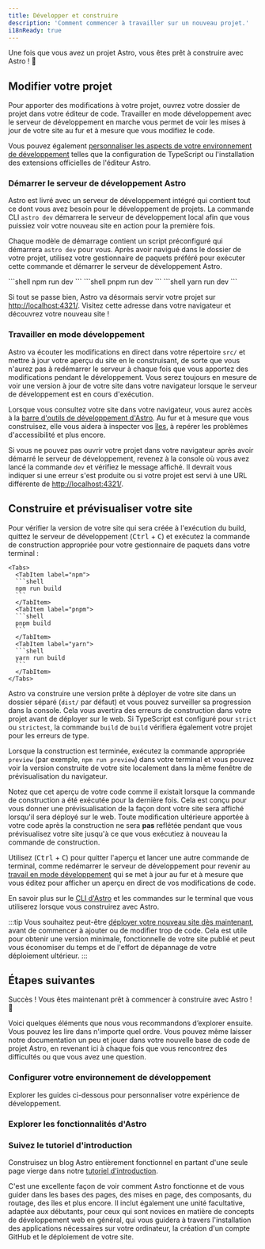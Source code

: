 ```yaml
---
title: Développer et construire
description: 'Comment commencer à travailler sur un nouveau projet.'
i18nReady: true
---
```


Une fois que vous avez un projet Astro, vous êtes prêt à construire avec Astro ! 🚀

## Modifier votre projet

Pour apporter des modifications à votre projet, ouvrez votre dossier de projet dans votre éditeur de code. Travailler en mode développement avec le serveur de développement en marche vous permet de voir les mises à jour de votre site au fur et à mesure que vous modifiez le code.

Vous pouvez également [personnaliser les aspects de votre environnement de développement](#configurer-votre-environnement-de-développement) telles que la configuration de TypeScript ou l'installation des extensions officielles de l'éditeur Astro.

### Démarrer le serveur de développement Astro

Astro est livré avec un serveur de développement intégré qui contient tout ce dont vous avez besoin pour le développement de projets. La commande CLI `astro dev` démarrera le serveur de développement local afin que vous puissiez voir votre nouveau site en action pour la première fois.

Chaque modèle de démarrage contient un script préconfiguré qui démarrera `astro dev` pour vous. Après avoir navigué dans le dossier de votre projet, utilisez votre gestionnaire de paquets préféré pour exécuter cette commande et démarrer le serveur de développement Astro.

<Tabs>
  <TabItem label="npm">
  ```shell
  npm run dev
  ```
  </TabItem>
  <TabItem label="pnpm">
  ```shell
  pnpm run dev
  ```
  </TabItem>
  <TabItem label="yarn">
  ```shell
  yarn run dev
  ```
  </TabItem>
</Tabs>


Si tout se passe bien, Astro va désormais servir votre projet sur [http://localhost:4321/](http://localhost:4321/). Visitez cette adresse dans votre navigateur et découvrez votre nouveau site !

### Travailler en mode développement

Astro va écouter les modifications en direct dans votre répertoire `src/` et mettre à jour votre aperçu du site en le construisant, de sorte que vous n'aurez pas à redémarrer le serveur à chaque fois que vous apportez des modifications pendant le développement. Vous serez toujours en mesure de voir une version à jour de votre site dans votre navigateur lorsque le serveur de développement est en cours d'exécution.

Lorsque vous consultez votre site dans votre navigateur, vous aurez accès à la [barre d'outils de développement d'Astro](/fr/guides/dev-toolbar/). Au fur et à mesure que vous construisez, elle vous aidera à inspecter vos [îles](/fr/concepts/islands/), à repérer les problèmes d'accessibilité et plus encore.

Si vous ne pouvez pas ouvrir votre projet dans votre navigateur après avoir démarré le serveur de développement, revenez à la console où vous avez lancé la commande `dev` et vérifiez le message affiché. Il devrait vous indiquer si une erreur s'est produite ou si votre projet est servi à une URL différente de [http://localhost:4321/](http://localhost:4321/).

## Construire et prévisualiser votre site

Pour vérifier la version de votre site qui sera créée à l'exécution du build, quittez le serveur de développement (<kbd>Ctrl</kbd> + <kbd>C</kbd>) et exécutez la commande de construction appropriée pour votre gestionnaire de paquets dans votre terminal :

    <Tabs>
      <TabItem label="npm">
      ```shell
      npm run build
      ```
      </TabItem>
      <TabItem label="pnpm">
      ```shell
      pnpm build
      ```
      </TabItem>
      <TabItem label="yarn">
      ```shell
      yarn run build
      ```
      </TabItem>
    </Tabs>

Astro va construire une version prête à déployer de votre site dans un dossier séparé (`dist/` par défaut) et vous pouvez surveiller sa progression dans la console. Cela vous avertira des erreurs de construction dans votre projet avant de déployer sur le web. Si TypeScript est configuré pour `strict` ou `strictest`, la commande `build` de `build` vérifiera également votre projet pour les erreurs de type.

Lorsque la construction est terminée, exécutez la commande appropriée `preview` (par exemple, `npm run preview`) dans votre terminal et vous pouvez voir la version construite de votre site localement dans la même fenêtre de prévisualisation du navigateur.

Notez que cet aperçu de votre code comme il existait lorsque la commande de construction a été exécutée pour la dernière fois. Cela est conçu pour vous donner une prévisualisation de la façon dont votre site sera affiché lorsqu'il sera déployé sur le web. Toute modification ultérieure apportée à votre code après la construction ne sera **pas** reflétée pendant que vous prévisualisez votre site jusqu'à ce que vous exécutiez à nouveau la commande de construction.

Utilisez (<kbd>Ctrl</kbd> + <kbd>C</kbd>) pour quitter l'aperçu et lancer une autre commande de terminal, comme redémarrer le serveur de développement pour revenir au [travail en mode développement](#travailler-en-mode-développement) qui se met à jour au fur et à mesure que vous éditez pour afficher un aperçu en direct de vos modifications de code.

<ReadMore>En savoir plus sur le [CLI d'Astro](/fr/reference/cli-reference/) et les commandes sur le terminal que vous utiliserez lorsque vous construirez avec Astro.</ReadMore>

:::tip 
Vous souhaitez peut-être [déployer votre nouveau site dès maintenant](/fr/guides/deploy/), avant de commencer à ajouter ou de modifier trop de code. Cela est utile pour obtenir une version minimale, fonctionnelle de votre site publié et peut vous économiser du temps et de l'effort de dépannage de votre déploiement ultérieur.
:::

## Étapes suivantes

Succès ! Vous êtes maintenant prêt à commencer à construire avec Astro ! 🥳

Voici quelques éléments que nous vous recommandons d’explorer ensuite. Vous pouvez les lire dans n'importe quel ordre. Vous pouvez même laisser notre documentation un peu et jouer dans votre nouvelle base de code de projet Astro, en revenant ici à chaque fois que vous rencontrez des difficultés ou que vous avez une question.

### Configurer votre environnement de développement

Explorer les guides ci-dessous pour personnaliser votre expérience de développement.

<CardGrid>
  <LinkCard
    title="Configuration de l'éditeur"
    description="Personnalisez votre éditeur de code pour améliorer l'expérience de développement Astro et déverrouiller de nouvelles fonctionnalités."
    href="/fr/editor-setup/"
  />
  <LinkCard
    title="Barre d'outils de développement"
    description="Explorer les fonctionnalités utiles de la barre d'outils de développement."
    href="/fr/guides/dev-toolbar/"
  />
  <LinkCard
    title="Configuration de TypeScript"
    description="Configurez les options pour le contrôle de type, l'IntelliSense et plus encore."
    href="/fr/guides/typescript/"
  />
</CardGrid>

### Explorer les fonctionnalités d'Astro

<CardGrid>
  <LinkCard
    title="Comprendre votre base de code"
    description="En savoir plus sur la structure de fichier d'Astro dans notre guide de structure de projet."
    href="/fr/basics/project-structure/"
  />
  <LinkCard
    title="Créer des collections de contenu"
    description="Ajoutez du contenu à votre nouveau site avec la validation frontmatter et la sécurité de type automatique."
    href="/fr/guides/content-collections/"
  />
    <LinkCard
    title="Ajouter des transitions de page"
    description="Créez des transitions de page fluides et animées."
    href="/fr/guides/view-transitions/"
  />
  <LinkCard
    title="Comprendre les îles"
    description="Apprenez-en plus sur l'architecture en îles d'Astro."
    href="/fr/concepts/islands/"
  />
</CardGrid>

### Suivez le tutoriel d'introduction

Construisez un blog Astro entièrement fonctionnel en partant d'une seule page vierge dans notre [tutoriel d'introduction](/fr/tutorial/0-introduction/).

C'est une excellente façon de voir comment Astro fonctionne et de vous guider dans les bases des pages, des mises en page, des composants, du routage, des îles et plus encore. Il inclut également une unité facultative, adaptée aux débutants, pour ceux qui sont novices en matière de concepts de développement web en général, qui vous guidera à travers l'installation des applications nécessaires sur votre ordinateur, la création d'un compte GitHub et le déploiement de votre site.

